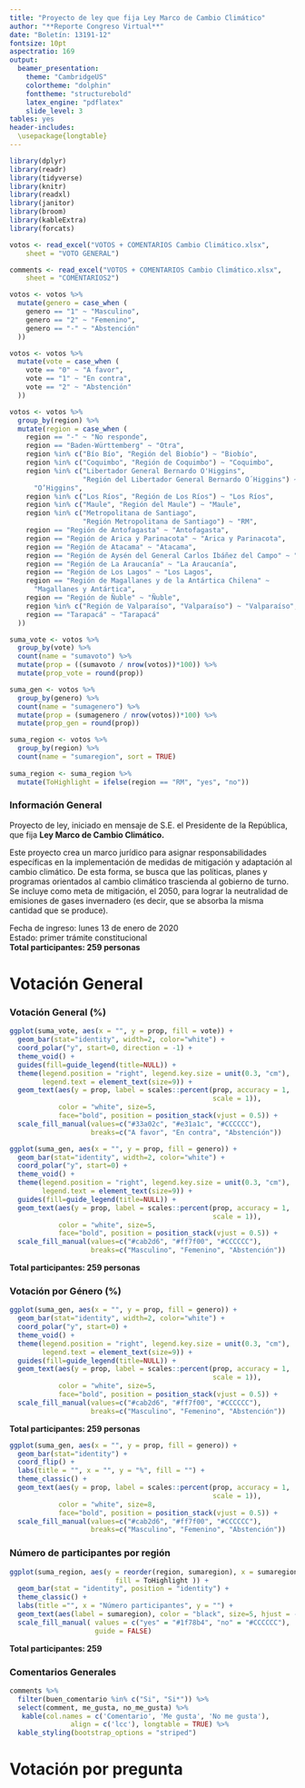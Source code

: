 ```yaml
---
title: "Proyecto de ley que fija Ley Marco de Cambio Climático"
author: "**Reporte Congreso Virtual**"
date: "Boletín: 13191-12"
fontsize: 10pt
aspectratio: 169 
output: 
  beamer_presentation:
    theme: "CambridgeUS"
    colortheme: "dolphin"
    fonttheme: "structurebold"
    latex_engine: "pdflatex" 
    slide_level: 3
tables: yes
header-includes:
  \usepackage{longtable} 
---
```


```r
library(dplyr)
library(readr)
library(tidyverse)
library(knitr)
library(readxl)
library(janitor)
library(broom)
library(kableExtra)
library(forcats)
```

```r
votos <- read_excel("VOTOS + COMENTARIOS Cambio Climático.xlsx", 
    sheet = "VOTO GENERAL")

comments <- read_excel("VOTOS + COMENTARIOS Cambio Climático.xlsx", 
    sheet = "COMENTARIOS2")
```

```r
votos <- votos %>%
  mutate(genero = case_when (
    genero == "1" ~ "Masculino",
    genero == "2" ~ "Femenino",
    genero == "-" ~ "Abstención"
  ))
```

```r
votos <- votos %>%
  mutate(vote = case_when (
    vote == "0" ~ "A favor",
    vote == "1" ~ "En contra",
    vote == "2" ~ "Abstención"
  ))
```

```r
votos <- votos %>%
  group_by(region) %>%
  mutate(region = case_when (
    region == "-" ~ "No responde",
    region == "Baden-Württemberg" ~ "Otra",
    region %in% c("Bío Bío", "Región del Biobío") ~ "Biobío",
    region %in% c("Coquimbo", "Región de Coquimbo") ~ "Coquimbo",
    region %in% c("Libertador General Bernardo O'Higgins", 
                  "Región del Libertador General Bernardo O´Higgins") ~ 
      "O’Higgins",
    region %in% c("Los Ríos", "Región de Los Ríos") ~ "Los Ríos",
    region %in% c("Maule", "Región del Maule") ~ "Maule", 
    region %in% c("Metropolitana de Santiago", 
                  "Región Metropolitana de Santiago") ~ "RM",
    region == "Región de Antofagasta" ~ "Antofagasta",
    region == "Región de Arica y Parinacota" ~ "Arica y Parinacota",
    region == "Región de Atacama" ~ "Atacama",
    region == "Región de Aysén del General Carlos Ibáñez del Campo" ~ "Aysén",
    region == "Región de La Araucanía" ~ "La Araucanía",
    region == "Región de Los Lagos" ~ "Los Lagos",
    region == "Región de Magallanes y de la Antártica Chilena" ~ 
      "Magallanes y Antártica",
    region == "Región de Ñuble" ~ "Ñuble",
    region %in% c("Región de Valparaíso", "Valparaíso") ~ "Valparaíso",
    region == "Tarapacá" ~ "Tarapacá"
  ))
```

```r
suma_vote <- votos %>%
  group_by(vote) %>%  
  count(name = "sumavoto") %>%
  mutate(prop = ((sumavoto / nrow(votos))*100)) %>%
  mutate(prop_vote = round(prop))
```

```r
suma_gen <- votos %>%
  group_by(genero) %>%
  count(name = "sumagenero") %>%
  mutate(prop = (sumagenero / nrow(votos))*100) %>%
  mutate(prop_gen = round(prop))
```

```r
suma_region <- votos %>%
  group_by(region) %>%
  count(name = "sumaregion", sort = TRUE)
  
suma_region <- suma_region %>%
  mutate(ToHighlight = ifelse(region == "RM", "yes", "no"))
```

### Información General 

Proyecto de ley, iniciado en mensaje de S.E. el Presidente de la República, que fija **Ley Marco de Cambio Climático.** <br/>

Este proyecto crea un marco jurídico para asignar responsabilidades específicas en la implementación de medidas de mitigación y adaptación al cambio climático. De esta forma, se busca que las políticas, planes y programas orientados al cambio climático trascienda al gobierno de turno. Se incluye como meta de mitigación, el 2050, para lograr la neutralidad de emisiones de gases invernadero (es decir, que se absorba la misma cantidad que se produce). <br/>

Fecha de ingreso: lunes 13 de enero de 2020\
Estado: primer trámite constitucional\
__Total participantes: 259 personas__ 

# Votación General

### Votación General (%)

```r
ggplot(suma_vote, aes(x = "", y = prop, fill = vote)) +
  geom_bar(stat="identity", width=2, color="white") +
  coord_polar("y", start=0, direction = -1) +
  theme_void() + 
  guides(fill=guide_legend(title=NULL)) +
  theme(legend.position = "right", legend.key.size = unit(0.3, "cm"),
        legend.text = element_text(size=9)) +
  geom_text(aes(y = prop, label = scales::percent(prop, accuracy = 1, 
                                                  scale = 1)), 
            color = "white", size=5, 
            face="bold", position = position_stack(vjust = 0.5)) +
  scale_fill_manual(values=c("#33a02c", "#e31a1c", "#CCCCCC"), 
                    breaks=c("A favor", "En contra", "Abstención")) 
```

```r
ggplot(suma_gen, aes(x = "", y = prop, fill = genero)) +
  geom_bar(stat="identity", width=2, color="white") +
  coord_polar("y", start=0) +
  theme_void() + 
  theme(legend.position = "right", legend.key.size = unit(0.3, "cm"), 
        legend.text = element_text(size=9)) +
  guides(fill=guide_legend(title=NULL)) +
  geom_text(aes(y = prop, label = scales::percent(prop, accuracy = 1, 
                                                  scale = 1)), 
            color = "white", size=5, 
            face="bold", position = position_stack(vjust = 0.5)) +
  scale_fill_manual(values=c("#cab2d6", "#ff7f00", "#CCCCCC"), 
                    breaks=c("Masculino", "Femenino", "Abstención")) 
```

__Total participantes: 259 personas__ 

### Votación por Género (%)

```r
ggplot(suma_gen, aes(x = "", y = prop, fill = genero)) +
  geom_bar(stat="identity", width=2, color="white") +
  coord_polar("y", start=0) +
  theme_void() + 
  theme(legend.position = "right", legend.key.size = unit(0.3, "cm"), 
        legend.text = element_text(size=9)) +
  guides(fill=guide_legend(title=NULL)) +
  geom_text(aes(y = prop, label = scales::percent(prop, accuracy = 1, 
                                                  scale = 1)), 
            color = "white", size=5, 
            face="bold", position = position_stack(vjust = 0.5)) +
  scale_fill_manual(values=c("#cab2d6", "#ff7f00", "#CCCCCC"), 
                    breaks=c("Masculino", "Femenino", "Abstención")) 
```

__Total participantes: 259 personas__ 


```r
ggplot(suma_gen, aes(x = "", y = prop, fill = genero)) +
  geom_bar(stat="identity") +
  coord_flip() +
  labs(title = "", x = "", y = "%", fill = "") +
  theme_classic() +
  geom_text(aes(y = prop, label = scales::percent(prop, accuracy = 1, 
                                                  scale = 1)), 
            color = "white", size=8, 
            face="bold", position = position_stack(vjust = 0.5)) +
  scale_fill_manual(values=c("#cab2d6", "#ff7f00", "#CCCCCC"), 
                    breaks=c("Masculino", "Femenino", "Abstención")) 
```

### Número de participantes por región 

```r
ggplot(suma_region, aes(y = reorder(region, sumaregion), x = sumaregion, 
                          fill = ToHighlight )) + 
  geom_bar(stat = "identity", position = "identity") + 
  theme_classic() +
  labs(title ="", x = "Número participantes", y = "") +
  geom_text(aes(label = sumaregion), color = "black", size=5, hjust = -0.2) +
  scale_fill_manual( values = c("yes" = "#1f78b4", "no" = "#CCCCCC"), 
                     guide = FALSE)
```

__Total participantes: 259__ 

### Comentarios Generales

```r
comments %>%
  filter(buen_comentario %in% c("Si", "Si*")) %>%
  select(comment, me_gusta, no_me_gusta) %>%
   kable(col.names = c('Comentario', 'Me gusta', 'No me gusta'),
               align = c('lcc'), longtable = TRUE) %>%
  kable_styling(bootstrap_options = "striped")
```


# Votación por pregunta






